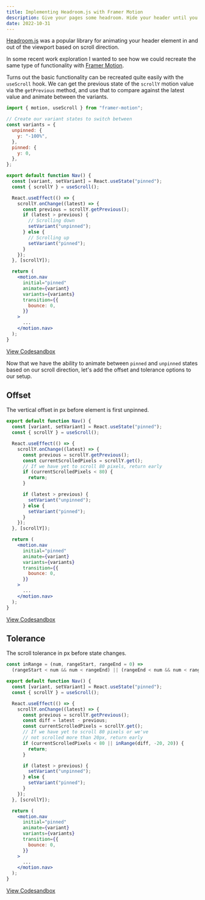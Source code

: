 ```yaml
---
title: Implementing Headroom.js with Framer Motion
description: Give your pages some headroom. Hide your header until you need it with Framer Motion.
date: 2022-10-31
---
```


[Headroom.js](https://github.com/WickyNilliams/headroom.js) was a popular library for animating your header element in and out of the viewport based on scroll direction.

In some recent work exploration I wanted to see how we could recreate the same type of functionality with [Framer Motion](https://www.framer.com/docs/).

Turns out the basic functionality can be recreated quite easily with the `useScroll` hook. We can get the previous state of the `scrollY` motion value via the `getPrevious` method, and use that to compare against the latest value and animate between the variants.

```jsx
import { motion, useScroll } from "framer-motion";

// Create our variant states to switch between
const variants = {
  unpinned: {
    y: "-100%",
  },
  pinned: {
    y: 0,
  },
};

export default function Nav() {
  const [variant, setVariant] = React.useState("pinned");
  const { scrollY } = useScroll();

  React.useEffect(() => {
    scrollY.onChange((latest) => {
      const previous = scrollY.getPrevious();
      if (latest > previous) {
        // Scrolling down
        setVariant("unpinned");
      } else {
        // Scrolling up
        setVariant("pinned");
      }
    });
  }, [scrollY]);

  return (
    <motion.nav
      initial="pinned"
      animate={variant}
      variants={variants}
      transition={{
        bounce: 0,
      }}
    >
      ...
    </motion.nav>
  );
}
```

[View Codesandbox](https://codesandbox.io/s/framer-motion-headroom-js-01-07px8c?file=/src/App.js)

Now that we have the ability to animate between `pinned` and `unpinned` states based on our scroll direction, let's add the offset and tolerance options to our setup.

## Offset

The vertical offset in px before element is first unpinned.

```jsx {8-12}
export default function Nav() {
  const [variant, setVariant] = React.useState("pinned");
  const { scrollY } = useScroll();

  React.useEffect(() => {
    scrollY.onChange((latest) => {
      const previous = scrollY.getPrevious();
      const currentScrolledPixels = scrollY.get();
      // If we have yet to scroll 80 pixels, return early
      if (currentScrolledPixels < 80) {
        return;
      }

      if (latest > previous) {
        setVariant("unpinned");
      } else {
        setVariant("pinned");
      }
    });
  }, [scrollY]);

  return (
    <motion.nav
      initial="pinned"
      animate={variant}
      variants={variants}
      transition={{
        bounce: 0,
      }}
    >
      ...
    </motion.nav>
  );
}
```

[View Codesandbox](https://codesandbox.io/s/framer-motion-headroom-js-02-df0vzr?file=/src/App.js)

## Tolerance

The scroll tolerance in px before state changes.

```jsx {1-2,11-17}
const inRange = (num, rangeStart, rangeEnd = 0) =>
  (rangeStart < num && num < rangeEnd) || (rangeEnd < num && num < rangeStart);

export default function Nav() {
  const [variant, setVariant] = React.useState("pinned");
  const { scrollY } = useScroll();

  React.useEffect(() => {
    scrollY.onChange((latest) => {
      const previous = scrollY.getPrevious();
      const diff = latest - previous;
      const currentScrolledPixels = scrollY.get();
      // If we have yet to scroll 80 pixels or we've
      // not scrolled more than 20px, return early
      if (currentScrolledPixels < 80 || inRange(diff, -20, 20)) {
        return;
      }

      if (latest > previous) {
        setVariant("unpinned");
      } else {
        setVariant("pinned");
      }
    });
  }, [scrollY]);

  return (
    <motion.nav
      initial="pinned"
      animate={variant}
      variants={variants}
      transition={{
        bounce: 0,
      }}
    >
      ...
    </motion.nav>
  );
}
```

[View Codesandbox](https://codesandbox.io/s/framer-motion-headroom-js-03-45soh5?file=/src/App.js)
